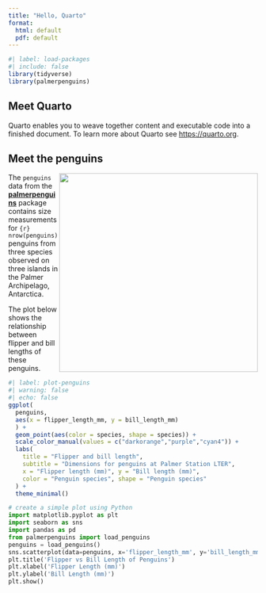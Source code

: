 ```yaml
---
title: "Hello, Quarto"
format: 
  html: default
  pdf: default
---
```


```r
#| label: load-packages
#| include: false
library(tidyverse)
library(palmerpenguins)
```

## Meet Quarto

Quarto enables you to weave together content and executable code into a finished document. To learn more about Quarto see <https://quarto.org>.

## Meet the penguins

![](https://raw.githubusercontent.com/quarto-dev/quarto-web/main/docs/get-started/hello/rstudio/lter_penguins.png){style="float:right;" fig-alt="Illustration of three species of Palmer Archipelago penguins: Chinstrap, Gentoo, and Adelie. Artwork by @allison_horst." width="401"}

The `penguins` data from the [**palmerpenguins**](https://allisonhorst.github.io/palmerpenguins "palmerpenguins R package") package contains size measurements for `{r} nrow(penguins)` penguins from three species observed on three islands in the Palmer Archipelago, Antarctica.

The plot below shows the relationship between flipper and bill lengths of these penguins.

```r
#| label: plot-penguins
#| warning: false
#| echo: false
ggplot(
  penguins, 
  aes(x = flipper_length_mm, y = bill_length_mm)
  ) +
  geom_point(aes(color = species, shape = species)) +
  scale_color_manual(values = c("darkorange","purple","cyan4")) +
  labs(
    title = "Flipper and bill length",
    subtitle = "Dimensions for penguins at Palmer Station LTER",
    x = "Flipper length (mm)", y = "Bill length (mm)",
    color = "Penguin species", shape = "Penguin species"
  ) +
  theme_minimal()
```

```python

# create a simple plot using Python
import matplotlib.pyplot as plt
import seaborn as sns
import pandas as pd
from palmerpenguins import load_penguins
penguins = load_penguins()
sns.scatterplot(data=penguins, x='flipper_length_mm', y='bill_length_mm', hue='species')
plt.title('Flipper vs Bill Length of Penguins')
plt.xlabel('Flipper Length (mm)')
plt.ylabel('Bill Length (mm)')
plt.show()


```
